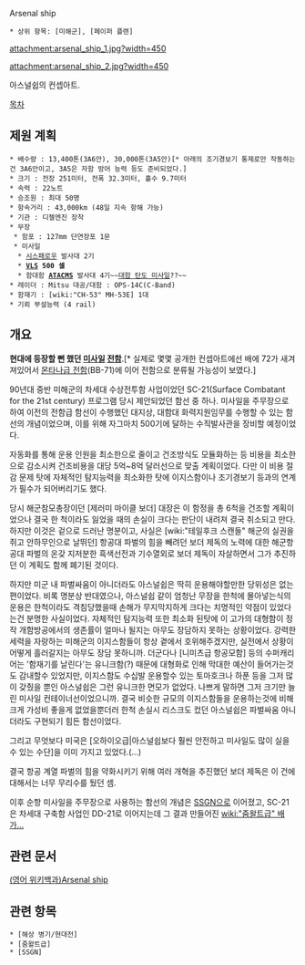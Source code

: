 Arsenal ship

 * 상위 항목: [미해군], [페이퍼 플랜]

attachment:arsenal_ship_1.jpg?width=450

attachment:arsenal_ship_2.jpg?width=450

아스널쉽의 컨셉아트.

[[목차]]

== 제원 계획 ==
 * 배수량 : 13,400톤(3A6안), 30,000톤(3A5안)[* 아래의 조기경보기 통제로만 작동하는건 3A6안이고, 3A5은 자함 방어 능력 등도 준비되었다.]
 * 크기 : 전장 251미터, 전폭 32.3미터, 흘수 9.7미터
 * 속력 : 22노트
 * 승조원 : 최대 50명
 * 항속거리 : 43,000km (48일 지속 항해 가능)
 * 기관 : 디젤엔진 장착
 * 무장
  * 함포 : 127mm 단연장포 1문
  * 미사일
   * [[시스패로우]] 발사대 2기
   * '''[[VLS]] 500 셀'''
   * 함대함 '''[[ATACMS]]''' 발사대 4기~~[[대함 탄도 미사일]]??~~
 * 레이더 : Mitsu 대공/대함 : OPS-14C(C-Band)
 * 함재기 : [wiki:"CH-53" MH-53E] 1대
 * 기뢰 부설능력 (4 rail)

== 개요 ==
'''현대에 등장할 뻔 했던 [[미사일]] [[전함]]'''.[* 실제로 몇몇 공개한 컨셉아트에선 배에 72가 새겨져있어서 [[몬타나급 전함]](BB-71)에 이어 전함으로 분류될 가능성이 보였다.]

90년대 중반 미해군의 차세대 수상전투함 사업이었던 SC-21(Surface Combatant for the 21st century) 프로그램 당시 제안되었던 함선 중 하나. 미사일을 주무장으로 하여 이전의 전함급 함선이 수행했던 대지상, 대함대 화력지원임무를 수행할 수 있는 함선의 개념이었으며, 이를 위해 자그마치 500기에 달하는 수직발사관을 장비할 예정이었다.

자동화를 통해 운용 인원을 최소한으로 줄이고 건조방식도 모듈화하는 등 비용을 최소한으로 감소시켜 건조비용을 대당 5억~8억 달러선으로 맞출 계획이었다. 다만 이 비용 절감 문제 탓에 자체적인 탐지능력을 최소화한 탓에 이지스함이나 조기경보기 등과의 연계가 필수가 되어버리기도 했다.

당시 해군참모총장이던 [제러미 마이클 보더] 대장은 이 함정을 총 6척을 건조할 계획이었으나 결국 한 척이라도 잃었을 때의 손실이 크다는 판단이 내려져 결국 취소되고 만다. 하지만 이것은 겉으로 드러난 명분이고, 사실은 [wiki:"테일후크 스캔들" 해군의 실권을 쥐고 안하무인으로 날뛰던] 항공대 파벌의 힘을 빼려던 보더 제독의 노력에 대한 해군항공대 파벌의 온갖 지저분한 흑색선전과 기수열외로 보더 제독이 자살하면서 그가 추진하던 이 계획도 함께 폐기된 것이다.

하지만 미군 내 파벌싸움이 아니더라도 아스널쉽은 딱히 운용해야할만한 당위성은 없는 편이었다. 비록 명분상 반대였으나, 아스널쉽 같이 엄청난 무장을 한척에 몰아넣는식의 운용은 한척이라도 격침당했을때 손해가 무지막지하게 크다는 치명적인 약점이 있었다는건 분명한 사실이었다. 자체적인 탐지능력 또한 최소화 된탓에 이 고가의 대형함이 정작 개함방공에서의 생존률이 얼마나 될지는 아무도 장담하지 못하는 상황이었다. 강력한 세력을 자랑하는 미해군의 이지스함들이 항상 곁에서 호위해주겠지만, 실전에서 상황이 어떻게 흘러갈지는 아무도 장담 못하니까. 더군다나 [니미츠급 항공모함] 등의 수퍼캐리어는 '함재기를 날린다'는 유니크함(?) 때문에 대형화로 인해 막대한 예산이 들어가는것도 감내할수 있었지만, 이지스함도 수십발 운용할수 있는 토마호크나 하푼 등을 그저 많이 갖췄을 뿐인 아스널쉽은 그런 유니크한 면모가 없었다. 나쁘게 말하면 그저 크기만 늘린 미사일 컨테이너선이었으니까. 결국 비슷한 규모의 이지스함들을 운용하는것에 비해 크게 가성비 좋을게 없었을뿐더러 한척 손실시 리스크도 컸던 아스널쉽은 파벌싸움 아니더라도 구현되기 힘든 함선이었다.

그리고 무엇보다 미국은 [오하이오급|아스널쉽보다 훨씬 안전하고 미사일도 많이 실을수 있는 수단]을 이미 가지고 있었다.(...)

결국 항공 계열 파벌의 힘을 약화시키기 위해 여러 개혁을 추진했던 보더 제독은 이 건에 대해서는 너무 무리수를 뒀던 셈.

이후 순항 미사일을 주무장으로 사용하는 함선의 개념은 [[SSGN]]으로 이어졌고, SC-21은 차세대 구축함 사업인 DD-21로 이어지는데 그 결과 만들어진 [[wiki:"줌왈트급" 배가...]]

== 관련 문서 ==
[http://en.wikipedia.org/wiki/Arsenal_ship (영어 위키백과)Arsenal ship]

== 관련 항목 ==
 * [해상 병기/현대전]
 * [줌왈트급]
 * [SSGN]
